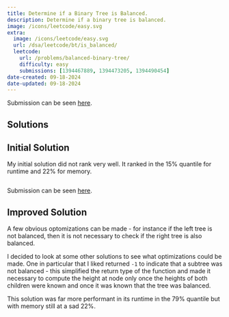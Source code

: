 ```yaml
---
title: Determine if a Binary Tree is Balanced.
description: Determine if a binary tree is balanced.
image: /icons/leetcode/easy.svg
extra:
  image: /icons/leetcode/easy.svg
  url: /dsa/leetcode/bt/is_balanced/
  leetcode:
    url: /problems/balanced-binary-tree/
    difficulty: easy
    submissions: [1394467889, 1394473205, 1394490454]
date-created: 09-18-2024
date-updated: 09-18-2024
---
```



Submission can be seen [here](https://leetcode.com/problems/balanced-binary-tree).


## Solutions

## Initial Solution


My initial solution did not rank very well. It ranked in the $15\%$ quantile 
for runtime and $22\%$ for memory.


```.python
```


Submission can be seen [here](https://leetcode.com/problems/balanced-binary-tree/submissions/1394467889/).


## Improved Solution

A few obvious optomizations can be made - for instance if the left tree is not
balanced, then it is not necessary to check if the right tree is also balanced.

I decided to look at some other solutions to see what optimizations could be 
made. One in particular that I liked returned ``-1`` to indicate that a subtree
was not balanced - this simplified the return type of the function and made it 
necessary to compute the height at node only once the heights of both children
were known and once it was known that the tree was balanced.


This solution was far more performant in its runtime in the $79\%$ quantile but 
with memory still at a sad $22\%$.


```.python
```
